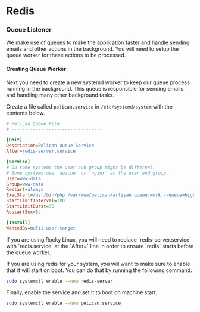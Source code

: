 
# Redis

### Queue Listener

We make use of queues to make the application faster and handle sending emails and other actions in the background.
You will need to setup the queue worker for these actions to be processed.

#### Creating Queue Worker

Next you need to create a new systemd worker to keep our queue process running in the background. This queue is responsible
for sending emails and handling many other background tasks.

Create a file called `pelican.service` in `/etc/systemd/system` with the contents below.

```ini {11,12} title="/etc/systemd/system/pelican.service"
# Pelican Queue File
# ----------------------------------

[Unit]
Description=Pelican Queue Service
After=redis-server.service

[Service]
# On some systems the user and group might be different.
# Some systems use `apache` or `nginx` as the user and group.
User=www-data
Group=www-data
Restart=always
ExecStart=/usr/bin/php /var/www/pelican/artisan queue:work --queue=high,standard,low --sleep=3 --tries=3
StartLimitInterval=180
StartLimitBurst=30
RestartSec=5s

[Install]
WantedBy=multi-user.target
```

<Admonition type="info" title="Redis on Rocky Linux">
    If you are using Rocky Linux, you will need to replace `redis-server.service` with `redis.service` at the `After=` line in order to ensure `redis` starts before the queue worker.
</Admonition>

If you are using redis for your system, you will want to make sure to enable that it will start on boot. You can do that by running the following command:

```sh
sudo systemctl enable --now redis-server
```

Finally, enable the service and set it to boot on machine start.

```sh
sudo systemctl enable --now pelican.service
```

